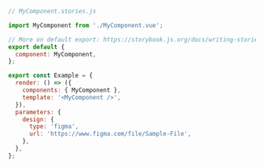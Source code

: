 ```js
// MyComponent.stories.js

import MyComponent from './MyComponent.vue';

// More on default export: https://storybook.js.org/docs/writing-stories/#default-export
export default {
  component: MyComponent,
};

export const Example = {
  render: () => ({
    components: { MyComponent },
    template: '<MyComponent />',
  }),
  parameters: {
    design: {
      type: 'figma',
      url: 'https://www.figma.com/file/Sample-File',
    },
  },
};
```
